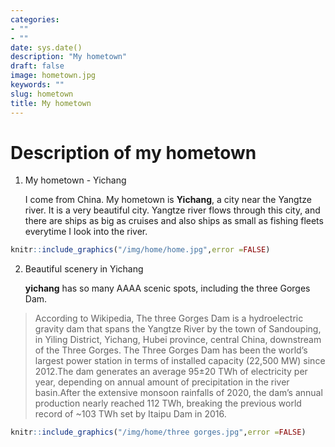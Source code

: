 ```yaml
---
categories:
- ""
- ""
date: sys.date()
description: "My hometown"
draft: false
image: hometown.jpg
keywords: ""
slug: hometown
title: My hometown
---
```


#  Description of my hometown

1.  My hometown - Yichang

    I come from China. My hometown is **Yichang**, a city near the Yangtze river. It is a very beautiful city. Yangtze river flows through this city, and there are ships as big as cruises and also ships as small as fishing fleets everytime I look into the river.

```r
knitr::include_graphics("/img/home/home.jpg",error =FALSE)
```

2. Beautiful scenery in Yichang

    **yichang** has so many AAAA scenic spots, including the three Gorges Dam.
    
> According to Wikipedia, The three Gorges Dam is a hydroelectric gravity dam that spans the Yangtze River by the town of Sandouping, in Yiling District, Yichang, Hubei province, central China, downstream of the Three Gorges. The Three Gorges Dam has been the world's largest power station in terms of installed capacity (22,500 MW) since 2012.The dam generates an average 95±20 TWh of electricity per year, depending on annual amount of precipitation in the river basin.After the extensive monsoon rainfalls of 2020, the dam's annual production nearly reached 112 TWh, breaking the previous world record of ~103 TWh set by Itaipu Dam in 2016.

```r
knitr::include_graphics("/img/home/three gorges.jpg",error =FALSE)
```







